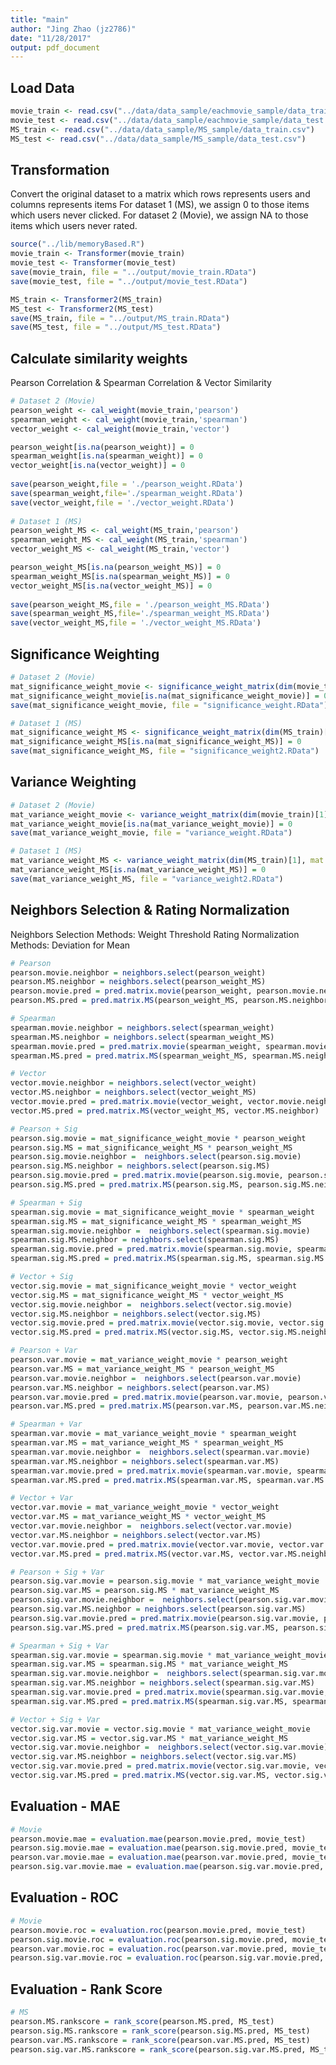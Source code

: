 ```yaml
---
title: "main"
author: "Jing Zhao (jz2786)"
date: "11/28/2017"
output: pdf_document
---
```


## Load Data
```r
movie_train <- read.csv("../data/data_sample/eachmovie_sample/data_train.csv")
movie_test <- read.csv("../data/data_sample/eachmovie_sample/data_test.csv")
MS_train <- read.csv("../data/data_sample/MS_sample/data_train.csv")
MS_test <- read.csv("../data/data_sample/MS_sample/data_test.csv")
```

## Transformation
Convert the original dataset to a matrix which rows represents users and columns represents items
For dataset 1 (MS), we assign 0 to those items which users never clicked.
For dataset 2 (Movie), we assign NA to those items which users never rated.
```r
source("../lib/memoryBased.R")
movie_train <- Transformer(movie_train)
movie_test <- Transformer(movie_test)
save(movie_train, file = "../output/movie_train.RData")
save(movie_test, file = "../output/movie_test.RData")

MS_train <- Transformer2(MS_train)
MS_test <- Transformer2(MS_test)
save(MS_train, file = "../output/MS_train.RData")
save(MS_test, file = "../output/MS_test.RData")
```

## Calculate similarity weights 
Pearson Correlation & Spearman Correlation & Vector Similarity
```r
# Dataset 2 (Movie)
pearson_weight <- cal_weight(movie_train,'pearson')
spearman_weight <- cal_weight(movie_train,'spearman')
vector_weight <- cal_weight(movie_train,'vector')

pearson_weight[is.na(pearson_weight)] = 0
spearman_weight[is.na(spearman_weight)] = 0
vector_weight[is.na(vector_weight)] = 0
 
save(pearson_weight,file = './pearson_weight.RData')
save(spearman_weight,file='./spearman_weight.RData')
save(vector_weight,file = './vector_weight.RData')
 
# Dataset 1 (MS)
pearson_weight_MS <- cal_weight(MS_train,'pearson')
spearman_weight_MS <- cal_weight(MS_train,'spearman')
vector_weight_MS <- cal_weight(MS_train,'vector')

pearson_weight_MS[is.na(pearson_weight_MS)] = 0
spearman_weight_MS[is.na(spearman_weight_MS)] = 0
vector_weight_MS[is.na(vector_weight_MS)] = 0
 
save(pearson_weight_MS,file = './pearson_weight_MS.RData')
save(spearman_weight_MS,file='./spearman_weight_MS.RData')
save(vector_weight_MS,file = './vector_weight_MS.RData')
```

## Significance Weighting
```r
# Dataset 2 (Movie)
mat_significance_weight_movie <- significance_weight_matrix(dim(movie_train)[1], mat = movie_train)
mat_significance_weight_movie[is.na(mat_significance_weight_movie)] = 0
save(mat_significance_weight_movie, file = "significance_weight.RData")

# Dataset 1 (MS)
mat_significance_weight_MS <- significance_weight_matrix(dim(MS_train)[1], mat = MS_train)
mat_significance_weight_MS[is.na(mat_significance_weight_MS)] = 0
save(mat_significance_weight_MS, file = "significance_weight2.RData")
```

## Variance Weighting
```r
# Dataset 2 (Movie)
mat_variance_weight_movie <- variance_weight_matrix(dim(movie_train)[1], mat = movie_train)
mat_variance_weight_movie[is.na(mat_variance_weight_movie)] = 0
save(mat_variance_weight_movie, file = "variance_weight.RData")

# Dataset 1 (MS)
mat_variance_weight_MS <- variance_weight_matrix(dim(MS_train)[1], mat = MS_train)
mat_variance_weight_MS[is.na(mat_variance_weight_MS)] = 0
save(mat_variance_weight_MS, file = "variance_weight2.RData")
```

## Neighbors Selection & Rating Normalization
Neighbors Selection Methods: Weight Threshold
Rating Normalization Methods: Deviation for Mean
```r
# Pearson
pearson.movie.neighbor = neighbors.select(pearson_weight)
pearson.MS.neighbor = neighbors.select(pearson_weight_MS)
pearson.movie.pred = pred.matrix.movie(pearson_weight, pearson.movie.neighbor)
pearson.MS.pred = pred.matrix.MS(pearson_weight_MS, pearson.MS.neighbor)

# Spearman 
spearman.movie.neighbor = neighbors.select(spearman_weight)
spearman.MS.neighbor = neighbors.select(spearman_weight_MS)
spearman.movie.pred = pred.matrix.movie(spearman_weight, spearman.movie.neighbor)
spearman.MS.pred = pred.matrix.MS(spearman_weight_MS, spearman.MS.neighbor)

# Vector 
vector.movie.neighbor = neighbors.select(vector_weight)
vector.MS.neighbor = neighbors.select(vector_weight_MS)
vector.movie.pred = pred.matrix.movie(vector_weight, vector.movie.neighbor)
vector.MS.pred = pred.matrix.MS(vector_weight_MS, vector.MS.neighbor)

# Pearson + Sig
pearson.sig.movie = mat_significance_weight_movie * pearson_weight
pearson.sig.MS = mat_significance_weight_MS * pearson_weight_MS
pearson.sig.movie.neighbor =  neighbors.select(pearson.sig.movie)
pearson.sig.MS.neighbor = neighbors.select(pearson.sig.MS)
pearson.sig.movie.pred = pred.matrix.movie(pearson.sig.movie, pearson.sig.movie.neighbor)
pearson.sig.MS.pred = pred.matrix.MS(pearson.sig.MS, pearson.sig.MS.neighbor)

# Spearman + Sig
spearman.sig.movie = mat_significance_weight_movie * spearman_weight
spearman.sig.MS = mat_significance_weight_MS * spearman_weight_MS
spearman.sig.movie.neighbor =  neighbors.select(spearman.sig.movie)
spearman.sig.MS.neighbor = neighbors.select(spearman.sig.MS)
spearman.sig.movie.pred = pred.matrix.movie(spearman.sig.movie, spearman.sig.movie.neighbor)
spearman.sig.MS.pred = pred.matrix.MS(spearman.sig.MS, spearman.sig.MS.neighbor)

# Vector + Sig
vector.sig.movie = mat_significance_weight_movie * vector_weight
vector.sig.MS = mat_significance_weight_MS * vector_weight_MS
vector.sig.movie.neighbor =  neighbors.select(vector.sig.movie)
vector.sig.MS.neighbor = neighbors.select(vector.sig.MS)
vector.sig.movie.pred = pred.matrix.movie(vector.sig.movie, vector.sig.movie.neighbor)
vector.sig.MS.pred = pred.matrix.MS(vector.sig.MS, vector.sig.MS.neighbor)

# Pearson + Var
pearson.var.movie = mat_variance_weight_movie * pearson_weight
pearson.var.MS = mat_variance_weight_MS * pearson_weight_MS
pearson.var.movie.neighbor =  neighbors.select(pearson.var.movie)
pearson.var.MS.neighbor = neighbors.select(pearson.var.MS)
pearson.var.movie.pred = pred.matrix.movie(pearson.var.movie, pearson.var.movie.neighbor)
pearson.var.MS.pred = pred.matrix.MS(pearson.var.MS, pearson.var.MS.neighbor)

# Spearman + Var
spearman.var.movie = mat_variance_weight_movie * spearman_weight
spearman.var.MS = mat_variance_weight_MS * spearman_weight_MS
spearman.var.movie.neighbor =  neighbors.select(spearman.var.movie)
spearman.var.MS.neighbor = neighbors.select(spearman.var.MS)
spearman.var.movie.pred = pred.matrix.movie(spearman.var.movie, spearman.var.movie.neighbor)
spearman.var.MS.pred = pred.matrix.MS(spearman.var.MS, spearman.var.MS.neighbor)

# Vector + Var
vector.var.movie = mat_variance_weight_movie * vector_weight
vector.var.MS = mat_variance_weight_MS * vector_weight_MS
vector.var.movie.neighbor =  neighbors.select(vector.var.movie)
vector.var.MS.neighbor = neighbors.select(vector.var.MS)
vector.var.movie.pred = pred.matrix.movie(vector.var.movie, vector.var.movie.neighbor)
vector.var.MS.pred = pred.matrix.MS(vector.var.MS, vector.var.MS.neighbor)

# Pearson + Sig + Var
pearson.sig.var.movie = pearson.sig.movie * mat_variance_weight_movie
pearson.sig.var.MS = pearson.sig.MS * mat_variance_weight_MS
pearson.sig.var.movie.neighbor =  neighbors.select(pearson.sig.var.movie)
pearson.sig.var.MS.neighbor = neighbors.select(pearson.sig.var.MS)
pearson.sig.var.movie.pred = pred.matrix.movie(pearson.sig.var.movie, pearson.sig.var.movie.neighbor)
pearson.sig.var.MS.pred = pred.matrix.MS(pearson.sig.var.MS, pearson.sig.var.MS.neighbor)

# Spearman + Sig + Var
spearman.sig.var.movie = spearman.sig.movie * mat_variance_weight_movie
spearman.sig.var.MS = spearman.sig.MS * mat_variance_weight_MS
spearman.sig.var.movie.neighbor =  neighbors.select(spearman.sig.var.movie)
spearman.sig.var.MS.neighbor = neighbors.select(spearman.sig.var.MS)
spearman.sig.var.movie.pred = pred.matrix.movie(spearman.sig.var.movie, spearman.sig.var.movie.neighbor)
spearman.sig.var.MS.pred = pred.matrix.MS(spearman.sig.var.MS, spearman.sig.var.MS.neighbor)

# Vector + Sig + Var
vector.sig.var.movie = vector.sig.movie * mat_variance_weight_movie
vector.sig.var.MS = vector.sig.var.MS * mat_variance_weight_MS
vector.sig.var.movie.neighbor =  neighbors.select(vector.sig.var.movie)
vector.sig.var.MS.neighbor = neighbors.select(vector.sig.var.MS)
vector.sig.var.movie.pred = pred.matrix.movie(vector.sig.var.movie, vector.sig.var.movie.neighbor)
vector.sig.var.MS.pred = pred.matrix.MS(vector.sig.var.MS, vector.sig.var.MS.neighbor)
```

## Evaluation - MAE
```r
# Movie
pearson.movie.mae = evaluation.mae(pearson.movie.pred, movie_test)
pearson.sig.movie.mae = evaluation.mae(pearson.sig.movie.pred, movie_test)
pearson.var.movie.mae = evaluation.mae(pearson.var.movie.pred, movie_test)
pearson.sig.var.movie.mae = evaluation.mae(pearson.sig.var.movie.pred, movie_test)
```

## Evaluation - ROC
```r
# Movie
pearson.movie.roc = evaluation.roc(pearson.movie.pred, movie_test)
pearson.sig.movie.roc = evaluation.roc(pearson.sig.movie.pred, movie_test)
pearson.var.movie.roc = evaluation.roc(pearson.var.movie.pred, movie_test)
pearson.sig.var.movie.roc = evaluation.roc(pearson.sig.var.movie.pred, movie_test)
```

## Evaluation - Rank Score
```r
# MS
pearson.MS.rankscore = rank_score(pearson.MS.pred, MS_test)
pearson.sig.MS.rankscore = rank_score(pearson.sig.MS.pred, MS_test)
pearson.var.MS.rankscore = rank_score(pearson.var.MS.pred, MS_test)
pearson.sig.var.MS.rankscore = rank_score(pearson.sig.var.MS.pred, MS_test)
```

